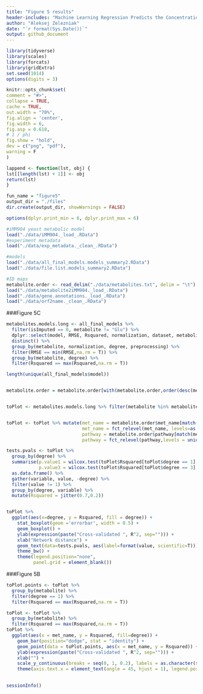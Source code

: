 ```yaml
---
title: "Figure 5 results"
header-includes: "Machine Learning Regression Predicts the Concentration of Metabolite Pools from Enzyme Abundance"
author: "Aleksej Zelezniak"
date: "`r format(Sys.Date())`"
output: github_document
---
```



```r

library(tidyverse)
library(scales)
library(forcats)
library(gridExtra)
set.seed(1014)
options(digits = 3)

knitr::opts_chunk$set(
comment = "#>",
collapse = TRUE,
cache = TRUE,
out.width = "70%",
fig.align = 'center',
fig.width = 6,
fig.asp = 0.618,
# 1 / phi
fig.show = "hold",
dev = c("png", "pdf"),
warning = F
)

lappend <- function(lst, obj) {
lst[[length(lst) + 1]] <- obj
return(lst)
}

fun_name = "figure5"
output_dir = "./files"
dir.create(output_dir, showWarnings = FALSE)

options(dplyr.print_min = 6, dplyr.print_max = 6)

```


```r
#iMM904 yeast metabolic model
load("./data/iMM904._load_.RData")
#experiment metadata
load("./data/exp_metadata._clean_.RData")

#models
load("./data/all_final_models.models_summary2.RData")
load("./data/file.list.models_summary2.RData")

#ID maps
metabolite.order <- read_delim("./data/metabolites.txt", delim = "\t")
load("./data/metabolite2iMM904._load_.RData")
load("./data/gene.annotations._load_.RData")
load("./data/orf2name._clean_.RData")
```


###Figure 5C
```r

metabolites.models.long <- all_final_models %>% 
  filter(isImputed == 0, metabolite != "Glu") %>%
  dplyr::select(model, RMSE, Rsquared, normalization, dataset, metabolite, degree, preprocessing) %>% 
  distinct() %>%
  group_by(metabolite, normalization, degree, preprocessing) %>%
  filter(RMSE == min(RMSE,na.rm = T)) %>%
  group_by(metabolite, degree) %>%
  filter(Rsquared == max(Rsquared,na.rm = T))

length(unique(all_final_models$model))


metabolite.order = metabolite.order[with(metabolite.order,order(desc(method),pathway,Order, met_name)),]


toPlot <- metabolites.models.long %>% filter(metabolite %in% metabolite.order$metabolite)


toPlot <- toPlot %>% mutate(met_name = metabolite.order$met_name[match(metabolite, metabolite.order$metabolite)],
                            met_name = fct_relevel(met_name, levels=as.character(metabolite.order$met_name)),
                            pathway = metabolite.order$pathway[match(metabolite, metabolite.order$metabolite)],
                            pathway = fct_relevel(pathway,levels = unique(as.character(metabolite.order$pathway))))

tests.pvals <- toPlot %>% 
  group_by(degree) %>% 
  summarise(p.value1 = wilcox.test(toPlot$Rsquared[toPlot$degree == 1], Rsquared)$p.value,
            p.value3 = wilcox.test(toPlot$Rsquared[toPlot$degree == 3], Rsquared)$p.value) %>% 
  as.data.frame() %>% 
  gather(variable, value, -degree) %>% 
  filter(value != 1) %>%
  group_by(degree, variable) %>%
  mutate(Rsquared = jitter(0.7,0.2))


toPlot %>%
  ggplot(aes(x=degree, y = Rsquared, fill = degree)) +
    stat_boxplot(geom ='errorbar', width = 0.5) +
    geom_boxplot() +
    ylab(expression(paste("Cross-validated ", R^2, sep=""))) +
    xlab("Network distance") +
    geom_text(data=tests.pvals, aes(label=format(value, scientific=T))) +
    theme_bw() +
    theme(legend.position="none",
          panel.grid = element_blank())

```
###Figure 5B
```r
toPlot.points <- toPlot %>% 
  group_by(metabolite) %>%
  filter(degree == 1) %>%
  filter(Rsquared == max(Rsquared,na.rm = T))

toPlot <- toPlot %>% 
  group_by(metabolite) %>%
  filter(Rsquared == max(Rsquared,na.rm = T))
toPlot %>%
  ggplot(aes(x = met_name, y = Rsquared, fill=degree)) +
    geom_bar(position="dodge", stat = "identity") +
    geom_point(data = toPlot.points, aes(x = met_name, y = Rsquared)) +
    ylab(expression(paste("Cross-validated ", R^2, sep=""))) +
    xlab("") +
    scale_y_continuous(breaks = seq(0, 1, 0.2), labels = as.character(seq(0, 1, 0.2)), limits = c(0,0.8)) +
    theme(axis.text.x = element_text(angle = 45, hjust = 1), legend.position = c(0.2, 0.7))
  
```


```r
sessionInfo()
```


